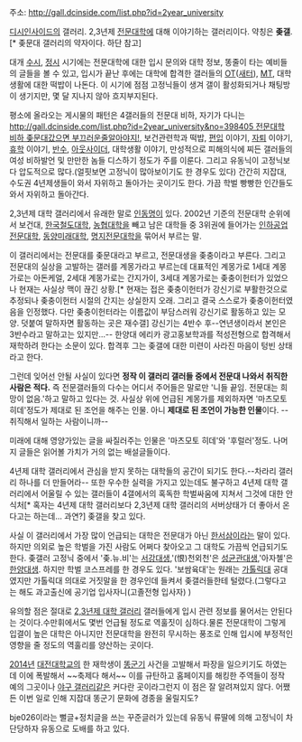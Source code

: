 주소: http://gall.dcinside.com/list.php?id=2year_university

[[디시인사이드]]의 갤러리. 2,3년제 [[전문대학]]에 대해 이야기하는 갤러리이다. 약칭은 '''좆갤'''.[* 좆문대 갤러리의 약자이다. 하단 참고]

대개 [[수시]], [[정시]] 시기에는 전문대학에 대한 입시 문의와 대학 정보, 똥줄이 타는 예비들의 글들을 볼 수 있고, 입시가 끝난 후에는 대학에 합격한 갤러들의 [[OT]]([[새터]]), [[MT]], 대학 생활에 대한 떡밥이 나돈다. 이 시기에 점점 고정닉들이 생겨 갤이 활성화되거나 채팅방이 생기지만, 몇 달 지나지 않아 흐지부지된다.

평소에 올라오는 게시물의 패턴은 4갤러들의 전문대 비하, 자기가 다니는 [[http://gall.dcinside.com/list.php?id=2year_university&no=398405 전문대학 비하 좆문대갔으면 부끄러운줄알아야지!]], 보건관련학과 떡밥, [[편입]] 이야기, [[자퇴]] 이야기, [[휴학]] 이야기, [[반수]], [[아웃사이더]], 대학생활 이야기, 만성적으로 피해의식에 찌든 갤러들의 여성 비하발언 및 만만한 놈들 디스하기 정도가 주를 이룬다. 그리고 유동닉이 고정닉보다 압도적으로 많다.(얼핏보면 고정닉이 많아보이기도 한 경우도 있다) 간간히 지잡대, 수도권 4년제생들이 와서 자위하고 돌아가는 곳이기도 한다. 가끔 학벌 빵빵한 인간들도 와서 자위하고 돌아간다. 
 

2,3년제 대학 갤러리에서 유래한 말로 [[인동명]]이 있다. 2002년 기준의 전문대학 순위에서 보건대, [[한국철도대학]], [[농협대학]]을 빼고 남은 대학들 중 3위권에 들어가는 [[인하공업전문대학]], [[동양미래대학]], [[명지전문대학]]을 묶어서 부르는 말.

이 갤러리에서는 전문대를 좆문대라고 부르고, 전문대생을 좆충이라고 부른다. 그리고 전문대의 실상을 고발하는 갤러를 계몽가라고 부르는데 대표적인 계몽가로 1세대 계몽가로는 아돈케얼, 2세대 계몽가로는 간지가이, 3세대 계몽가로는 좆충이헌터가 있었으나 현재는 사실상 맥이 끊긴 상황.[* 현재는 접은 좆충이헌터가 강신기로 부활한것으로 추정되나 좆충이헌터 시절의 간지는 상실한지 오래. 그리고 결국 스스로가 좆충이헌터였음을 인정했다. 다만 좆충이헌터라는 이름값이 부담스러워 강신기로 활동하고 있는 모양. 덧붙여 말하자면 활동하는 곳은 재수갤] 강신기는 4반수 후--연년생이라서 본인은 3반수라고 말하고는 있지만...-- 한양대 에리카 광고홍보학과를 적성전형으로 합격해서 재학하려 한다는 소문이 있다. 합격후 그는 좆갤에 대한 미련이 사라진 마음이 텅빈 상태라고 한다.

그런데 잊어선 안될 사실이 있다면 '''정작 이 갤러리 갤러들 중에서 전문대 나와서 취직한 사람은 적다.''' 즉 전문갤러들의 다수는 어디서 주어들은 말로만 '니들 끝임. 전문대는 희망이 없음.'하고 말하고 있다는 것. 사실상 위에 언급된 계몽가를 제외하자면 '마츠모토 히데'정도가 제대로 된 조언을 해주는 인물. 아니 '''제대로 된 조언이 가능한 인물'''이다. --취직해서 일하는 사람이니까--

미래에 대해 영양가있는 글을 싸질러주는 인물은 '마츠모토 히데'와 '후럴러'정도. 나머지 글들은 읽어볼 가치가 거의 없는 배설글들이다. 

4년제 대학 갤러리에서 관심을 받지 못하는 대학들의 공간이 되기도 한다.--차라리 갤러리 하나를 더 만들어라-- 또한 우수한 실력을 가지고 있는데도 불구하고 4년제 대학 갤러리에서 어울릴 수 있는 갤러들이 4갤에서의 혹독한 학벌싸움에 지쳐서 그것에 대한 안식처[* 혹자는 4년제 대학 갤러리보다 2,3년제 대학 갤러리의 서버상태가 더 좋아서 온다고는 하는데... 과연?] 좆갤을 찾고 있다.  

사실 이 갤러리에서 가장 많이 언급되는 대학은 전문대가 아닌 [[한서삼]]이라는 말이 있다. 하지만 의외로 높은 학벌을 가진 사람도 어쩌다 찾아오고 그 대학도 가끔씩 언급되기도 한다. 좆갤러 고정닉 중에서 '좆.뉴.비'는 [[서강대]]생,'(恨)천외천'은 [[성균관대]]생,'아자첼'은 [[한양대]]생. 하지만 학벌 코스프레를 한 경우도 있다. '보쌈육대'는 원래는 [[가톨릭대]] 공대였지만 가톨릭대 의대로 거짓말을 한 경우인데 들켜서 좆갤러들한테 털렸다.(그렇다고는 해도 과고출신에 공기업 입사자니(고졸전형 입사자) )
 
유의할 점은 절대로 [[2,3년제 대학 갤러리]] 갤러들에게 입시 관련 정보를 물어서는 안된다는 것이다.수만휘에서도 몇번 언급될 정도로 역훌짓이 심하다.물론 전문대학이 그렇게 입결이 높은 대학은 아니지만 전문대학을 완전히 무시하는 풍조로 인해 입시에 부정적인 영향을 줄 정도의 역훌리를 양산하는 곳이다. 

[[2014년]] [[대전대학교]]의 한 재학생이 [[똥군기]] 사건을 고발해서 파장을 일으키기도 하였는데 이에 폭발해서 ~~축제다 해서~~ 이를 규탄하고 홈페이지를 해킹한 주역들이 정작 예의 그곳이나 [[야구 갤러리]]같은 커다란 곳이라그런지 이 점은 잘 알려져있지 않다. 어쨌든 이번 일로 인해 지잡대 똥군기 문화에 경종을 울릴지도?


bje026이라는 뻘글+정치글을 쓰는 꾸준글러가 있는데 유동닉 류딸에 의해 고정닉이 차단당하자 유동으로 도배를 하고 있다.
